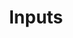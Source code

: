 ---
title: Inputs
description: The Inputs component provides various form input types including text fields, textareas, and other input controls with validation, styling, and accessibility features.
category: components
tags:
  - inputs
  - component
  - form
--- 